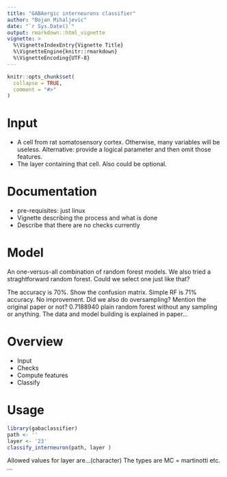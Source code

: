 ```yaml
---
title: "GABAergic interneurons classifier"
author: "Bojan Mihaljevic"
date: "`r Sys.Date()`"
output: rmarkdown::html_vignette
vignette: >
  %\VignetteIndexEntry{Vignette Title}
  %\VignetteEngine{knitr::rmarkdown}
  %\VignetteEncoding{UTF-8}
---
```


```r
knitr::opts_chunk$set(
  collapse = TRUE,
  comment = "#>"
)
```

# Input 
- A cell from rat somatosensory cortex. Otherwise, many variables will be useless. Alternative: provide a logical parameter and then omit those features. 
- The layer containing that cell. Also could be optional. 

# Documentation
- pre-requisites: just linux
- Vignette describing the process and what is done 
- Describe that there are no checks currently

# Model 
An one-versus-all combination of random forest models. We also tried a straghtforward random forest. Could we select one just like that?

The accuracy is 70%. Show the confusion matrix. Simple RF is 71% accuracy. No improvement. Did we also do oversampling? Mention the original paper or not?
0.7188940 plain random forest without any sampling or anything. The data and model building is explained in paper...


# Overview
- Input
- Checks
- Compute features
- Classify 

# Usage 

```r
library(gabaclassifier)
path <- ''
layer <- '23'
classify_interneuron(path, layer )
```
Allowed values for layer are...(character)
The types are MC = martinotti etc. ...  
